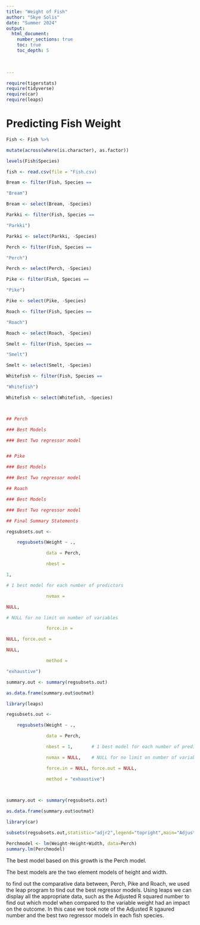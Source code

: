 ```yaml
---
title: "Weight of Fish"
author: "Skye Solis"
date: "Summer 2024"  
output: 
  html_document:
    number_sections: true
    toc: true
    toc_depth: 5

 
    
---
```



```r
require(tigerstats)
require(tidyverse)
require(car)
require(leaps)
```

# Predicting Fish Weight

```r
Fish <- Fish %>%

mutate(across(where(is.character), as.factor))

levels(Fish$Species)
```

```r
fish <- read.csv(file = "Fish.csv)
```

```r
Bream <- filter(Fish, Species == 

"Bream")

Bream <- select(Bream, -Species) 

Parkki <- filter(Fish, Species == 

"Parkki")

Parkki <- select(Parkki, -Species) 

Perch <- filter(Fish, Species == 

"Perch")

Perch <- select(Perch, -Species) 

Pike <- filter(Fish, Species == 

"Pike")

Pike <- select(Pike, -Species) 

Roach <- filter(Fish, Species == 

"Roach")

Roach <- select(Roach, -Species) 

Smelt <- filter(Fish, Species == 

"Smelt")

Smelt <- select(Smelt, -Species) 

Whitefish <- filter(Fish, Species == 

"Whitefish")

Whitefish <- select(Whitefish, -Species)



## Perch

### Best Models

### Best Two regressor model


## Pike

### Best Models

### Best Two regressor model

## Roach

### Best Models

### Best Two regressor model

## Final Summary Statements
```


```r
regsubsets.out <-

    regsubsets(Weight ~ .,

               data = Perch,

               nbest = 

1,       

# 1 best model for each number of predictors

               nvmax = 

NULL,    

# NULL for no limit on number of variables

               force.in = 

NULL, force.out = 

NULL,

               method = 

"exhaustive")

summary.out <- summary(regsubsets.out)

as.data.frame(summary.out$outmat)
```


```r

library(leaps)

regsubsets.out <-

    regsubsets(Weight ~ .,

               data = Perch,

               nbest = 1,       # 1 best model for each number of predictors

               nvmax = NULL,    # NULL for no limit on number of variables

               force.in = NULL, force.out = NULL,

               method = "exhaustive")

 

summary.out <- summary(regsubsets.out)

as.data.frame(summary.out$outmat)

library(car)

subsets(regsubsets.out,statistic="adjr2",legend="topright",main="Adjusted R^2")

```

```r
Perchmodel <- lm(Weight~Height+Width, data=Perch)
summary.lm(Perchmodel)
```


The best model based on this growth is the Perch model.


The best models are the two element models of height and width. 

to find out the comparative data between, Perch, Pike and Roach, we used the leap program to tind out the best regressor models.
Using leaps we can display all the appropriate data, such as the Adjusted R squared number to find out which model when compared to the variable weight had an impact on the outcome.
In this case we took note of the Adjusted R sgaured number and the best two regressor models in each fish species.


